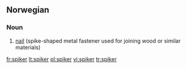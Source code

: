 ==Norwegian==

===Noun===
{{infl|no|noun}}

# [[nail]] (spike-shaped metal fastener used for joining wood or similar materials)

{{tbot entry|Norwegian|nail|2007|November}}

[[fr:spiker]]
[[lt:spiker]]
[[pl:spiker]]
[[vi:spiker]]
[[tr:spiker]]